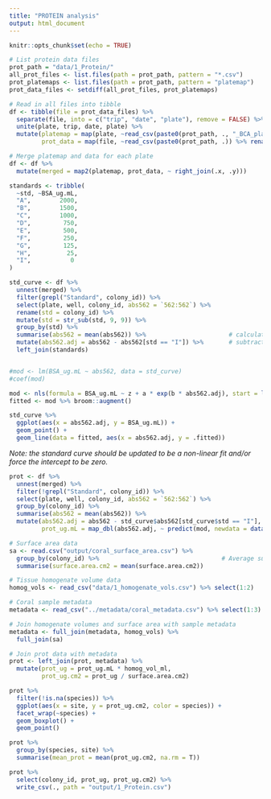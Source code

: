 ```yaml
---
title: "PROTEIN analysis"
output: html_document
---
```


```r
knitr::opts_chunk$set(echo = TRUE)
```


```r
# List protein data files
prot_path = "data/1_Protein/"                                                 # Path to prot data directory
all_prot_files <- list.files(path = prot_path, pattern = "*.csv")          # List all files in directory
prot_platemaps <- list.files(path = prot_path, pattern = "platemap")       # List platemap files
prot_data_files <- setdiff(all_prot_files, prot_platemaps)                  # List data files

# Read in all files into tibble
df <- tibble(file = prot_data_files) %>%
  separate(file, into = c("trip", "date", "plate"), remove = FALSE) %>%
  unite(plate, trip, date, plate) %>%
  mutate(platemap = map(plate, ~read_csv(paste0(prot_path, ., "_BCA_platemap.csv"))),
         prot_data = map(file, ~read_csv(paste0(prot_path, .)) %>% rename(well = Well)))

# Merge platemap and data for each plate
df <- df %>%
  mutate(merged = map2(platemap, prot_data, ~ right_join(.x, .y)))
```

```r
standards <- tribble(
  ~std, ~BSA_ug.mL,
  "A",        2000,
  "B",        1500,
  "C",        1000,
  "D",         750,
  "E",         500,
  "F",         250,
  "G",         125,
  "H",          25,
  "I",           0
)

std_curve <- df %>%
  unnest(merged) %>%
  filter(grepl("Standard", colony_id)) %>%
  select(plate, well, colony_id, abs562 = `562:562`) %>%
  rename(std = colony_id) %>%
  mutate(std = str_sub(std, 9, 9)) %>%
  group_by(std) %>%
  summarise(abs562 = mean(abs562)) %>%                       # calculate mean of standard duplicates
  mutate(abs562.adj = abs562 - abs562[std == "I"]) %>%       # subtract blank absorbace value from all
  left_join(standards)


#mod <- lm(BSA_ug.mL ~ abs562, data = std_curve)
#coef(mod)

mod <- nls(formula = BSA_ug.mL ~ z + a * exp(b * abs562.adj), start = list(z = 0, a = 1, b = 1), data = std_curve)
fitted <- mod %>% broom::augment()

std_curve %>%
  ggplot(aes(x = abs562.adj, y = BSA_ug.mL)) +
  geom_point() +
  geom_line(data = fitted, aes(x = abs562.adj, y = .fitted))
```

*Note: the standard curve should be updated to be a non-linear fit and/or force the intercept to be zero.*

```r
prot <- df %>%
  unnest(merged) %>%
  filter(!grepl("Standard", colony_id)) %>%
  select(plate, well, colony_id, abs562 = `562:562`) %>%
  group_by(colony_id) %>%
  summarise(abs562 = mean(abs562)) %>%
  mutate(abs562.adj = abs562 - std_curve$abs562[std_curve$std == "I"],
         prot_ug.mL = map_dbl(abs562.adj, ~ predict(mod, newdata = data.frame(abs562.adj = .))))
```

```r
# Surface area data
sa <- read.csv("output/coral_surface_area.csv") %>%
  group_by(colony_id) %>%                                  # Average surface area measurements if multiple per coral 
  summarise(surface.area.cm2 = mean(surface.area.cm2))

# Tissue homogenate volume data
homog_vols <- read_csv("data/1_homogenate_vols.csv") %>% select(1:2)

# Coral sample metadata
metadata <- read_csv("../metadata/coral_metadata.csv") %>% select(1:3)

# Join homogenate volumes and surface area with sample metadata
metadata <- full_join(metadata, homog_vols) %>%
  full_join(sa)

# Join prot data with metadata
prot <- left_join(prot, metadata) %>%
  mutate(prot_ug = prot_ug.mL * homog_vol_ml,
         prot_ug.cm2 = prot_ug / surface.area.cm2)
```

```r
prot %>%
  filter(!is.na(species)) %>%
  ggplot(aes(x = site, y = prot_ug.cm2, color = species)) +
  facet_wrap(~species) +
  geom_boxplot() +
  geom_point()

prot %>%
  group_by(species, site) %>%
  summarise(mean_prot = mean(prot_ug.cm2, na.rm = T))
```

```r
prot %>%
  select(colony_id, prot_ug, prot_ug.cm2) %>%
  write_csv(., path = "output/1_Protein.csv")
```

